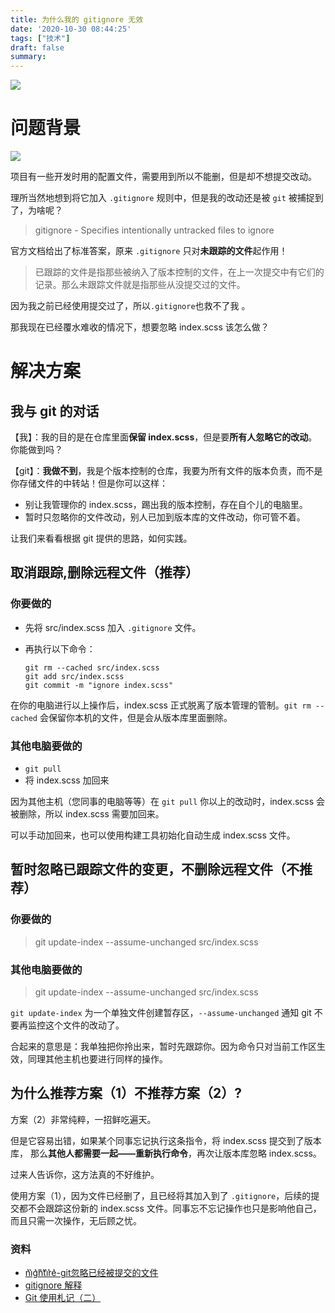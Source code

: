 ```yaml
---
title: 为什么我的 gitignore 无效
date: '2020-10-30 08:44:25'
tags: ["技术"]
draft: false
summary:  
---
```

![](https://images.scar.site/20220222232353.png)

# 问题背景

![](https://images.scar.site/20220222232443.png)

项目有一些开发时用的配置文件，需要用到所以不能删，但是却不想提交改动。

理所当然地想到将它加入 `.gitignore` 规则中，但是我的改动还是被 `git` 被捕捉到了，为啥呢？

> gitignore - Specifies intentionally untracked files to ignore

官方文档给出了标准答案，原来 `.gitignore` 只对**未跟踪的文件**起作用！

> 已跟踪的文件是指那些被纳入了版本控制的文件，在上一次提交中有它们的记录。那么未跟踪文件就是指那些从没提交过的文件。

因为我之前已经使用提交过了，所以`.gitignore`也救不了我 。

那我现在已经覆水难收的情况下，想要忽略 index.scss 该怎么做？

# 解决方案

## 我与 git 的对话

【我】：我的目的是在仓库里面**保留 index.scss**，但是要**所有人忽略它的改动**。你能做到吗？

【git】：**我做不到**，我是个版本控制的仓库，我要为所有文件的版本负责，而不是你存储文件的中转站！但是你可以这样：

* 别让我管理你的 index.scss，踢出我的版本控制，存在自个儿的电脑里。
* 暂时只忽略你的文件改动，别人已加到版本库的文件改动，你可管不着。

让我们来看看根据 git 提供的思路，如何实践。

## 取消跟踪,删除远程文件（推荐）

### 你要做的

* 先将 src/index.scss 加入 `.gitignore` 文件。

* 再执行以下命令：
  
  ```
  git rm --cached src/index.scss 
  git add src/index.scss
  git commit -m "ignore index.scss"
  ```

在你的电脑进行以上操作后，index.scss 正式脱离了版本管理的管制。`git rm --cached` 会保留你本机的文件，但是会从版本库里面删除。

### 其他电脑要做的

* `git pull`
* 将 index.scss 加回来

因为其他主机（您同事的电脑等等）在 `git pull` 你以上的改动时，index.scss 会被删除，所以 index.scss 需要加回来。

可以手动加回来，也可以使用构建工具初始化自动生成  index.scss 文件。

## 暂时忽略已跟踪文件的变更，不删除远程文件（不推荐）

### 你要做的

> git update-index --assume-unchanged src/index.scss

### 其他电脑要做的

> git update-index --assume-unchanged src/index.scss

`git update-index` 为一个单独文件创建暂存区，`--assume-unchanged` 通知 git 不要再监控这个文件的改动了。

合起来的意思是：我单独把你拎出来，暂时先跟踪你。因为命令只对当前工作区生效，同理其他主机也要进行同样的操作。

## 为什么推荐方案（1）不推荐方案（2）?

方案（2）非常纯粹，一招鲜吃遍天。

但是它容易出错，如果某个同事忘记执行这条指令，将 index.scss 提交到了版本库，
那么**其他人都需要一起——重新执行命令**，再次让版本库忽略 index.scss。

过来人告诉你，这方法真的不好维护。

使用方案（1），因为文件已经删了，且已经将其加入到了 `.gitignore`，后续的提交都不会跟踪这份新的 index.scss 文件。同事忘不忘记操作也只是影响他自己，而且只需一次操作，无后顾之忧。

### 资料

* [n͛i͛g͛h͛t͛i͛r͛e͛-git忽略已经被提交的文件](https://segmentfault.com/q/1010000000430426)
* [gitignore 解释](https://git-scm.com/docs/gitignore)
* [Git 使用札记（二）](http://kuanghy.github.io/2019/03/31/git-notes2)
